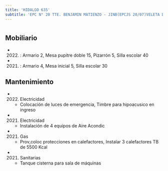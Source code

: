 ```yaml
---
title: 'HIDALGO 635'
subtitle: 'EPC N° 20 TTE. BENJAMIN MATIENZO - JINB(EPCJS 20/07)VELETA DE CABALLITO [S] - CECIE N° 22'
---
```


#


## Mobiliario

*  (2022) : Armario 2, Mesa pupitre doble 15, Pizarrón 5, Silla escolar 40 

*  (2021) : Armario 4, Mesa inicial 5, Silla escolar 30 





## Mantenimiento

*  (2022) Electricidad 
    + Colocación de luces de emergencia, Timbre para hipoacusico en ingreso

*  (2021) Electricidad 
    + Instalación de 4 equipos de Aire Acondic

*  (2021) Gas 
    + Prov,coloc protecciones en calefactores, Instalar 3 calefactores TB de 5500 Kcal

*  (2021) Sanitarias 
    + Tanque cisterna para sala de máquinas



